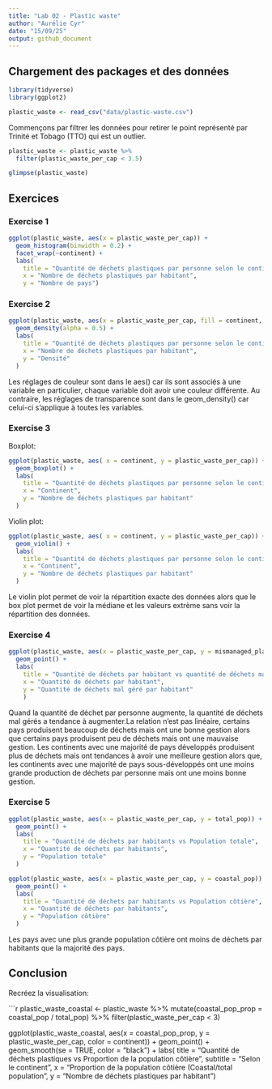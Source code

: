 ```yaml
---
title: "Lab 02 - Plastic waste"
author: "Aurélie Cyr"
date: "15/09/25"
output: github_document
---
```


## Chargement des packages et des données

```r
library(tidyverse) 
library(ggplot2)
```

```r
plastic_waste <- read_csv("data/plastic-waste.csv")
```

Commençons par filtrer les données pour retirer le point représenté par Trinité et Tobago (TTO) qui est un outlier.

```r
plastic_waste <- plastic_waste %>%
  filter(plastic_waste_per_cap < 3.5)
```

```r
glimpse(plastic_waste)
```

## Exercices

### Exercise 1

```r
ggplot(plastic_waste, aes(x = plastic_waste_per_cap)) +
  geom_histogram(binwidth = 0.2) +
  facet_wrap(~continent) +
  labs(
    title = "Quantité de déchets plastiques par personne selon le continent",
    x = "Nombre de déchets plastiques par habitant", 
    y = "Nombre de pays")
```

### Exercise 2

```r
ggplot(plastic_waste, aes(x = plastic_waste_per_cap, fill = continent, color = continent)) +
  geom_density(alpha = 0.5) +
  labs(
    title = "Quantité de déchets plastiques par personne selon le continent" ,
    x = "Nombre de déchets plastiques par habitant",
    y = "Densité"
  )
```

Les réglages de couleur sont dans le aes() car ils sont associés à une variable en particulier, chaque variable doit avoir une couleur différente. Au contraire, les réglages de transparence sont dans le geom_density() car celui-ci s'applique à toutes les variables.

### Exercise 3

Boxplot:

```r
ggplot(plastic_waste, aes( x = continent, y = plastic_waste_per_cap)) +
  geom_boxplot() +
  labs(
    title = "Quantité de déchets plastiques par personne selon le continent",
    x = "Continent",
    y = "Nombre de déchets plastiques par habitant"
  )
```

Violin plot:

```r
ggplot(plastic_waste, aes( x = continent, y = plastic_waste_per_cap)) +
  geom_violin() +
  labs(
    title = "Quantité de déchets plastiques par personne selon le continent",
    x = "Continent",
    y = "Nombre de déchets plastiques par habitant"
  )
```

Le violin plot permet de voir la répartition exacte des données alors que le box plot permet de voir la médiane et les valeurs extrème sans voir la répartition des données.

### Exercise 4


```r
ggplot(plastic_waste, aes(x = plastic_waste_per_cap, y = mismanaged_plastic_waste_per_cap, color = continent)) +
  geom_point() +
  labs(
    title = "Quantité de déchets par habitant vs quantité de déchets mal géré par habitant",
    x = "Quantité de déchets par habitant",
    y = "Quantité de déchets mal géré par habitant"
    )
```

Quand la quantité de déchet par personne augmente, la quantité de déchets mal gérés a tendance à augmenter.La relation n'est pas linéaire, certains pays produisent beaucoup de déchets mais ont une bonne gestion alors que certains pays produisent peu de déchets mais ont une mauvaise gestion. Les continents avec une majorité de pays développés produisent plus de déchets mais ont tendances à avoir une meilleure gestion alors que, les continents avec une majorité de pays sous-développés ont une moins grande production de déchets par personne mais ont une moins bonne gestion.

### Exercise 5


```r
ggplot(plastic_waste, aes(x = plastic_waste_per_cap, y = total_pop)) +
  geom_point() +
  labs(
    title = "Quantité de déchets par habitants vs Population totale",
    x = "Quantité de déchets par habitants",
    y = "Population totale"
  )
```

```r
ggplot(plastic_waste, aes(x = plastic_waste_per_cap, y = coastal_pop)) +
  geom_point() +
  labs(
    title = "Quantité de déchets par habitants vs Population côtière",
    x = "Quantité de déchets par habitants",
    y = "Population côtière"
  )
```

Les pays avec une plus grande population côtière ont moins de déchets par habitants que la majorité des pays.

## Conclusion

Recréez la visualisation:

```r

plastic_waste_coastal <- plastic_waste %>% 
  mutate(coastal_pop_prop = coastal_pop / total_pop) %>%
  filter(plastic_waste_per_cap < 3)

ggplot(plastic_waste_coastal, aes(x = coastal_pop_prop,
                                  y = plastic_waste_per_cap, 
                                  color = continent)) +
  geom_point() +
  geom_smooth(se = TRUE,
              color = "black") +
  labs(
    title = "Quantité de déchets plastiques vs Proportion de la population côtière", 
    subtitle = "Selon le continent", 
    x = "Proportion de la population côtière (Coastal/total population", 
    y = "Nombre de déchets plastiques par habitant")

